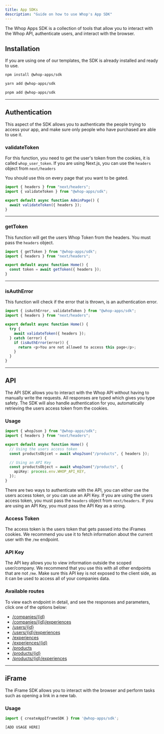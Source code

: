 ```yaml
---
title: App SDKs
description: "Guide on how to use Whop's App SDK"
---
```


The Whop Apps SDK is a collection of tools that allow you to interact with the Whop API, authenticate users, and interact with the browser.

## Installation

<Note>
  If you are using one of our templates, the SDK is already installed and ready
  to use.
</Note>

<CodeGroup>

```bash npm
npm install @whop-apps/sdk
```

```bash yarn
yarn add @whop-apps/sdk
```

```bash pnpm
pnpm add @whop-apps/sdk
```

</CodeGroup>

---

## Authentication

This aspect of the SDK allows you to authenticate the people trying to access your app, and make sure only people who have purchased are able to use it.

### validateToken

For this function, you need to get the user's token from the cookies, it is called `whop_user_token`. If you are using Next.js, you can use the `headers` object from `next/headers`

You should use this on every page that you want to be gated.

```typescript
import { headers } from "next/headers";
import { validateToken } from "@whop-apps/sdk";

export default async function AdminPage() {
  await validateToken({ headers });
}
```

---

### getToken

This function will get the users Whop Token from the headers. You must pass the `headers` object.

```typescript
import { getToken } from "@whop-apps/sdk";
import { headers } from "next/headers";

export default async function Home() {
  const token = await getToken({ headers });
}
```

---

### isAuthError

This function will check if the error that is thrown, is an authentication error.

```typescript
import { isAuthError, validateToken } from "@whop-apps/sdk";
import { headers } from "next/headers";

export default async function Home() {
  try {
    await validateToken({ headers });
  } catch (error) {
    if (isAuthError(error)) {
      return <p>You are not allowed to access this page</p>;
    }
  }
}
```

---

## API

The API SDK allows you to interact with the Whop API without having to manually write the requests. All responses are typed which gives you type safety. The SDK will also handle authentication for you, automatically retrieving the users access token from the cookies.

### Usage

```typescript
import { whopJson } from "@whop-apps/sdk";
import { headers } from "next/headers";

export default async function Home() {
  // Using the users access token
  const productsObjcet = await whopJson("/products", { headers });

  // Using an API Key
  const productsObject = await whopJson("/products", {
    apiKey: process.env.WHOP_API_KEY,
  });
}
```

There are two ways to authenticate with the API, you can either use the users access token, or you can use an API Key. If you are using the users access token, you must pass the `headers` object from `next/headers`. If you are using an API Key, you must pass the API Key as a string.

### Access Token

The access token is the users token that gets passed into the iFrames cookies. We recommend you use it to fetch information about the current user with the `/me` endpoint.

### API Key

The API key allows you to view information outside the scoped user/company. We recommend that you use this with all other endpoints that are not `/me`. Make sure this API key is not exposed to the client side, as it can be used to access all of your companies data.

### Available routes

To view each endpoint in detail, and see the responses and parameters, click one of the options below:

- [/companies/\{id\}](/apps/api/companies/retrieve)
- [/companies/\{id\}/experiences](/apps/api/companies/company-experiences)
- [/users/\{id\}](/apps/api/users/retrieve)
- [/users/\{id\}/experiences](/apps/api/users/get-experiences)
- [/experiences](/apps/api/experiences/list)
- [/experiences/\{id\}](/apps/api/experiences/retrieve)
- [/products](/apps/api/products/list)
- [/products/\{id\}](/apps/api/products/retrieve)
- [/products/\{id\}/experiences](/apps/api/products/retrieve-experiences)

---

## iFrame

The iFrame SDK allows you to interact with the browser and perform tasks such as opening a link in a new tab.

### Usage

```typescript
import { createAppIframeSDK } from '@whop-apps/sdk';

[ADD USAGE HERE]

```
